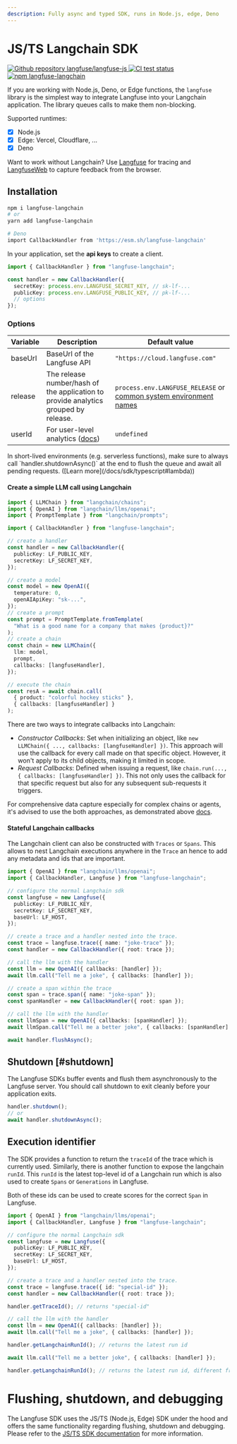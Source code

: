 ```yaml
---
description: Fully async and typed SDK, runs in Node.js, edge, Deno
---
```



# JS/TS Langchain SDK

<div className="flex flex-row flex-wrap gap-2 mt-2">
  <a href="https://github.com/langfuse/langfuse-langchain">
    <img
      alt="Github repository langfuse/langfuse-js"
      src="https://img.shields.io/badge/repo-langfuse--js-blue?style=flat-square&logo=Github"
    />
  </a>
  <a href="https://github.com/langfuse/langfuse-js/actions/workflows/ci.yml?query=branch%3Amain">
    <img
      src="https://img.shields.io/github/actions/workflow/status/langfuse/langfuse-js/ci.yml?style=flat-square&logo=Github&label=tests"
      alt="CI test status"
    />
  </a>
  <a href="https://www.npmjs.com/package/langfuse-langchain">
    <img
      src="https://img.shields.io/npm/v/langfuse-langchain?style=flat-square&label=npm+langfuse-langchain"
      alt="npm langfuse-langchain"
    />
  </a>
</div>

If you are working with Node.js, Deno, or Edge functions, the `langfuse` library is the simplest way to integrate Langfuse into your Langchain application. The library queues calls to make them non-blocking.

Supported runtimes:

- [x] Node.js
- [x] Edge: Vercel, Cloudflare, ...
- [x] Deno

Want to work without Langchain? Use [Langfuse](/docs/sdk/typescript)
for tracing and [LangfuseWeb](/docs/sdk/typescript-web) to capture feedback from the browser.

## Installation

```sh
npm i langfuse-langchain
# or
yarn add langfuse-langchain

# Deno
import CallbackHandler from 'https://esm.sh/langfuse-langchain'
```

In your application, set the **api keys** to create a client.

```typescript
import { CallbackHandler } from "langfuse-langchain";

const handler = new CallbackHandler({
  secretKey: process.env.LANGFUSE_SECRET_KEY, // sk-lf-...
  publicKey: process.env.LANGFUSE_PUBLIC_KEY, // pk-lf-...
  // options
});
```

### Options

| Variable | Description                                                                         | Default value                                                                                                                                           |
| -------- | ----------------------------------------------------------------------------------- | ------------------------------------------------------------------------------------------------------------------------------------------------------- |
| baseUrl  | BaseUrl of the Langfuse API                                                         | `"https://cloud.langfuse.com"`                                                                                                                          |
| release  | The release number/hash of the application to provide analytics grouped by release. | `process.env.LANGFUSE_RELEASE` or [common system environment names](https://github.com/langfuse/langfuse-js/blob/main/langfuse-core/src/release-env.ts) |
| userId   | For user-level analytics ([docs](/docs/user-explorer))                              | `undefined`                                                                                                                                             |

<Callout type="info" emoji="ℹ️">
  In short-lived environments (e.g. serverless functions), make sure to always
  call `handler.shutdownAsync()` at the end to flush the queue and await all
  pending requests. ([Learn more](/docs/sdk/typescript#lambda))
</Callout>

#### Create a simple LLM call using Langchain

```typescript /callbacks: [langfuseHandler]/
import { LLMChain } from "langchain/chains";
import { OpenAI } from "langchain/llms/openai";
import { PromptTemplate } from "langchain/prompts";

import { CallbackHandler } from "langfuse-langchain";

// create a handler
const handler = new CallbackHandler({
  publicKey: LF_PUBLIC_KEY,
  secretKey: LF_SECRET_KEY,
});

// create a model
const model = new OpenAI({
  temperature: 0,
  openAIApiKey: "sk-...",
});
// create a prompt
const prompt = PromptTemplate.fromTemplate(
  "What is a good name for a company that makes {product}?"
);
// create a chain
const chain = new LLMChain({
  llm: model,
  prompt,
  callbacks: [langfuseHandler],
});

// execute the chain
const resA = await chain.call(
  { product: "colorful hockey sticks" },
  { callbacks: [langfuseHandler] }
);
```

There are two ways to integrate callbacks into Langchain:

- _Constructor Callbacks_: Set when initializing an object, like `new LLMChain({ ..., callbacks: [langfuseHandler] })`. This approach will use the callback for every call made on that specific object. However, it won't apply to its child objects, making it limited in scope.
- _Request Callbacks_: Defined when issuing a request, like `chain.run(..., { callbacks: [langfuseHandler] })`. This not only uses the callback for that specific request but also for any subsequent sub-requests it triggers.

For comprehensive data capture especially for complex chains or agents, it's advised to use the both approaches, as demonstrated above [docs](https://js.langchain.com/docs/modules/callbacks/#when-do-you-want-to-use-each-of-these).

#### Stateful Langchain callbacks

The Langchain client can also be constructed with `Traces` or `Spans`. This allows to nest Langchain executions anywhere in the `Trace` an hence to add any metadata and ids that are important.

```typescript /callbacks: [handler]/ /callbacks: [spanHandler]/
import { OpenAI } from "langchain/llms/openai";
import { CallbackHandler, Langfuse } from "langfuse-langchain";

// configure the normal Langchain sdk
const langfuse = new Langfuse({
  publicKey: LF_PUBLIC_KEY,
  secretKey: LF_SECRET_KEY,
  baseUrl: LF_HOST,
});

// create a trace and a handler nested into the trace.
const trace = langfuse.trace({ name: "joke-trace" });
const handler = new CallbackHandler({ root: trace });

// call the llm with the handler
const llm = new OpenAI({ callbacks: [handler] });
await llm.call("Tell me a joke", { callbacks: [handler] });

// create a span within the trace
const span = trace.span({ name: "joke-span" });
const spanHandler = new CallbackHandler({ root: span });

// call the llm with the handler
const llmSpan = new OpenAI({ callbacks: [spanHandler] });
await llmSpan.call("Tell me a better joke", { callbacks: [spanHandler] });

await handler.flushAsync();
```

## Shutdown [#shutdown]

The Langfuse SDKs buffer events and flush them asynchronously to the Langfuse server. You should call shutdown to exit cleanly before your application exits.

```typescript
handler.shutdown();
// or
await handler.shutdownAsync();
```

## Execution identifier

The SDK provides a function to return the `traceId` of the trace which is currently used. Similarly, there is another function to expose the langchain `runId`. This `runId` is the latest top-level id of a Langchain run which is also used to create `Spans` or `Generations` in Langfuse.

Both of these ids can be used to create scores for the correct `Span` in Langfuse.

```typescript /handler.getTraceId();/ /handler.getLangchainRunId();/ /callbacks: [handler]/
import { OpenAI } from "langchain/llms/openai";
import { CallbackHandler, Langfuse } from "langfuse-langchain";

// configure the normal Langchain sdk
const langfuse = new Langfuse({
  publicKey: LF_PUBLIC_KEY,
  secretKey: LF_SECRET_KEY,
  baseUrl: LF_HOST,
});

// create a trace and a handler nested into the trace.
const trace = langfuse.trace({ id: "special-id" });
const handler = new CallbackHandler({ root: trace });

handler.getTraceId(); // returns "special-id"

// call the llm with the handler
const llm = new OpenAI({ callbacks: [handler] });
await llm.call("Tell me a joke", { callbacks: [handler] });

handler.getLangchainRunId(); // returns the latest run id

await llm.call("Tell me a better joke", { callbacks: [handler] });

handler.getLangchainRunId(); // returns the latest run id, different from the first one
```

# Flushing, shutdown, and debugging

The Langfuse SDK uses the JS/TS (Node.js, Edge) SDK under the hood and offers the same functionality regarding flushing, shutdown and debugging. Please refer to the [JS/TS SDK documentation](/docs/sdk/typescript#shutdown) for more information.
